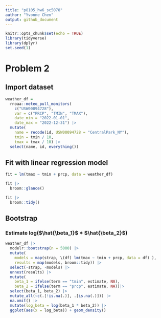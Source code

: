 ```yaml
---
title: "p8105_hw6_sc5078"
author: "Yvonne Chen"
output: github_document
---
```


```r
knitr::opts_chunk$set(echo = TRUE)
library(tidyverse)
library(dplyr)
set.seed(1)

```

# Problem 2
## Import dataset
```r
weather_df = 
  rnoaa::meteo_pull_monitors(
    c("USW00094728"),
    var = c("PRCP", "TMIN", "TMAX"), 
    date_min = "2022-01-01",
    date_max = "2022-12-31") |>
  mutate(
    name = recode(id, USW00094728 = "CentralPark_NY"),
    tmin = tmin / 10,
    tmax = tmax / 10) |>
  select(name, id, everything())
```
## Fit with linear regression model
```r
fit = lm(tmax ~ tmin + prcp, data = weather_df)

fit |> 
  broom::glance()

fit |> 
  broom::tidy()
```

## Bootstrap
### Estimate log($\hat{\beta_1}$ * $\hat{\beta_2}$)
```r
weather_df |> 
  modelr::bootstrap(n = 5000) |> 
  mutate(
    models = map(strap, \(df) lm(tmax ~ tmin + prcp, data = df) ),
    results = map(models, broom::tidy)) |> 
  select(-strap, -models) |> 
  unnest(results) |> 
  mutate(
    beta_1 = ifelse(term == "tmin", estimate, NA),
    beta_2 = ifelse(term == "prcp", estimate, NA))|>
  select(beta_1, beta_2) |>
  mutate_all(~c(.[!is.na(.)], .[is.na(.)])) |>
  na.omit() |>
  mutate(log_beta = log(beta_1 * beta_2)) |>
  ggplot(aes(x = log_beta)) + geom_density()

```

